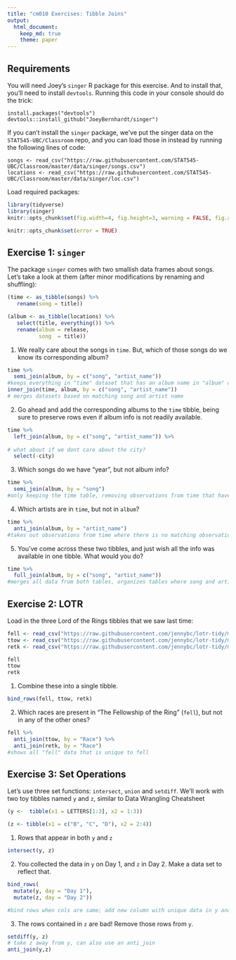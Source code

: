 ```yaml
---
title: "cm010 Exercises: Tibble Joins"
output: 
  html_document:
    keep_md: true
    theme: paper
---
```


## Requirements

You will need Joey's `singer` R package for this exercise. And to install that, you'll need to install `devtools`. Running this code in your console should do the trick:

```
install.packages("devtools")
devtools::install_github("JoeyBernhardt/singer")
```

If you can't install the `singer` package, we've put the singer data on the `STAT545-UBC/Classroom` repo, and you can load those in instead by running the following lines of code:

```
songs <- read_csv("https://raw.githubusercontent.com/STAT545-UBC/Classroom/master/data/singer/songs.csv")
locations <- read_csv("https://raw.githubusercontent.com/STAT545-UBC/Classroom/master/data/singer/loc.csv")
```

Load required packages:

```r
library(tidyverse)
library(singer)
knitr::opts_chunk$set(fig.width=4, fig.height=3, warning = FALSE, fig.align = "center")
```

<!---The following chunk allows errors when knitting--->

```r
knitr::opts_chunk$set(error = TRUE)
```

## Exercise 1: `singer`

The package `singer` comes with two smallish data frames about songs. Let's take a look at them (after minor modifications by renaming and shuffling):

```r
(time <- as_tibble(songs) %>% 
   rename(song = title))
```

```r
(album <- as_tibble(locations) %>% 
   select(title, everything()) %>% 
   rename(album = release,
          song  = title))
```


1. We really care about the songs in `time`. But, which of those songs do we know its corresponding album?

```r
time %>% 
  semi_join(album, by = c("song", "artist_name"))
#keeps everything in "time" dataset that has an album name in "album" dataset, displays song and artist name vars
inner_join(time, album, by = c("song", "artist_name"))
# merges datasets based on matching song and artist name
```

2. Go ahead and add the corresponding albums to the `time` tibble, being sure to preserve rows even if album info is not readily available.

```r
time %>% 
  left_join(album, by = c("song", "artist_name")) %>%
  
# what about if we dont care about the city?
  select(-city)
```

3. Which songs do we have "year", but not album info?

```r
time %>% 
  semi_join(album, by = "song")
#only keeping the time table, removing observations from time that have no album info (in Album dataset)
```

4. Which artists are in `time`, but not in `album`?

```r
time %>% 
  anti_join(album, by = "artist_name")
#takes out observations from time where there is no matching observation in the "artist name" variable in "album" dataset
```


5. You've come across these two tibbles, and just wish all the info was available in one tibble. What would you do?

```r
time %>% 
  full_join(album, by = c("song", "artist_name"))
#merges all data from both tables, organizes tables where song and artist matches
```


## Exercise 2: LOTR

Load in the three Lord of the Rings tibbles that we saw last time:

```r
fell <- read_csv("https://raw.githubusercontent.com/jennybc/lotr-tidy/master/data/The_Fellowship_Of_The_Ring.csv")
ttow <- read_csv("https://raw.githubusercontent.com/jennybc/lotr-tidy/master/data/The_Two_Towers.csv")
retk <- read_csv("https://raw.githubusercontent.com/jennybc/lotr-tidy/master/data/The_Return_Of_The_King.csv")
```

```r
fell
ttow
retk

```


1. Combine these into a single tibble.

```r
bind_rows(fell, ttow, retk)
```

2. Which races are present in "The Fellowship of the Ring" (`fell`), but not in any of the other ones?

```r
fell %>% 
  anti_join(ttow, by = "Race") %>% 
  anti_join(retk, by = "Race")
#shows all "fell" data that is unique to fell
```



## Exercise 3: Set Operations

Let's use three set functions: `intersect`, `union` and `setdiff`. We'll work with two toy tibbles named `y` and `z`, similar to Data Wrangling Cheatsheet

```r
(y <-  tibble(x1 = LETTERS[1:3], x2 = 1:3))
```

```r
(z <- tibble(x1 = c("B", "C", "D"), x2 = 2:4))
```

1. Rows that appear in both `y` and `z`

```r
intersect(y, z)
```

2. You collected the data in `y` on Day 1, and `z` in Day 2. Make a data set to reflect that.

```r
bind_rows(
  mutate(y, day = "Day 1"),
  mutate(z, day = "Day 2"))

#bind rows when cols are same; add new column with unique data in y and z

```

3. The rows contained in `z` are bad! Remove those rows from `y`.

```r
setdiff(y, z)
# take z away from y, can also use an anti_join
anti_join(y,z)

```
